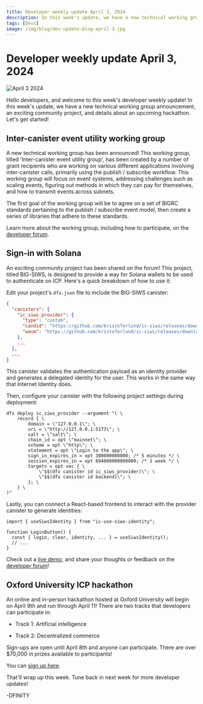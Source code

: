 ```yaml
---
title: Developer weekly update April 3, 2024
description: In this week's update, we have a new technical working group announcement, an exciting community project, and details about an upcoming hackathon.
tags: [Devs]
image: /img/blog/dev-update-blog-april-3.jpg
---
```


# Developer weekly update April 3, 2024

![April 3 2024](../../static/img/blog/dev-update-blog-april-3.jpg)

Hello developers, and welcome to this week's developer weekly update! In this week's update, we have a new technical working group announcement, an exciting community project, and details about an upcoming hackathon. Let's get started!

## Inter-canister event utility working group

A new technical working group has been announced! This working group, titled 'Inter-canister event utility group', has been created by a number of grant recipients who are working on various different applications involving inter-canister calls, primarily using the publish / subscribe workflow. This working group will focus on event systems, addressing challenges such as scaling events, figuring out methods in which they can pay for themselves, and how to transmit events across subnets.

The first goal of the working group will be to agree on a set of BIGRC standards pertaining to the publish / subscribe event model, then create a series of libraries that adhere to these standards.

Learn more about the working group, including how to participate, on the [developer forum](https://forum.dfinity.org/t/technical-working-group-inter-canister-event-utility-working-group/29048).

## Sign-in with Solana

An exciting community project has been shared on the forum! This project, titled BIG-SIWS, is designed to provide a way for Solana wallets to be used to authenticate on ICP. Here's a quick breakdown of how to use it:

Edit your project's `dfx.json` file to include the BIG-SIWS canister:

```json
{
  "canisters": {
    "ic_siws_provider": {
      "type": "custom",
      "candid": "https://github.com/kristoferlund/ic-siws/releases/download/v0.0.1/ic_siws_provider.did",
      "wasm": "https://github.com/kristoferlund/ic-siws/releases/download/v0.0.1/ic_siws_provider.wasm.gz"
    },
    ...
  },
  ...
}
```

This canister validates the authentication payload as an identity provider and generates a delegated identity for the user. This works in the same way that Internet Identity does.

Then, configure your canister with the following project settings during deployment:

```
dfx deploy ic_siws_provider --argument "( \
    record { \
        domain = \"127.0.0.1\"; \
        uri = \"http://127.0.0.1:5173\"; \
        salt = \"salt\"; \
        chain_id = opt \"mainnet\"; \
        scheme = opt \"http\"; \
        statement = opt \"Login to the app\"; \
        sign_in_expires_in = opt 300000000000; /* 5 minutes */ \
        session_expires_in = opt 604800000000000; /* 1 week */ \
        targets = opt vec { \
            \"$$(dfx canister id ic_siws_provider)\"; \
            \"$$(dfx canister id backend)\"; \
        }; \
    } \
)"
```

Lastly, you can connect a React-based frontend to interact with the provider canister to generate identities:

```
import { useSiwsIdentity } from "ic-use-siws-identity";

function LoginButton() {
  const { login, clear, identity, ... } = useSiwsIdentity();
  // ...
}
```

Check out a [live demo](https://guidq-3qaaa-aaaal-qiteq-cai.icp0.io/), and share your thoughts or feedback on the [developer forum](https://forum.dfinity.org/t/announcing-ic-siws-use-solana-wallets-to-login-to-icp/29261)!


## Oxford University ICP hackathon

An online and in-person hackathon hosted at Oxford University will begin on April 9th and run through April 11! There are two tracks that developers can participate in:

- Track 1: Artificial intelligence

- Track 2: Decentralized commerce

Sign-ups are open until April 8th and anyone can participate. There are over $70,000 in prizes available to participants!

You can [sign up here](https://summit.immersiveeducation.org/Oxford/2024/hackathon.html).

That'll wrap up this week. Tune back in next week for more developer updates!

-DFINITY